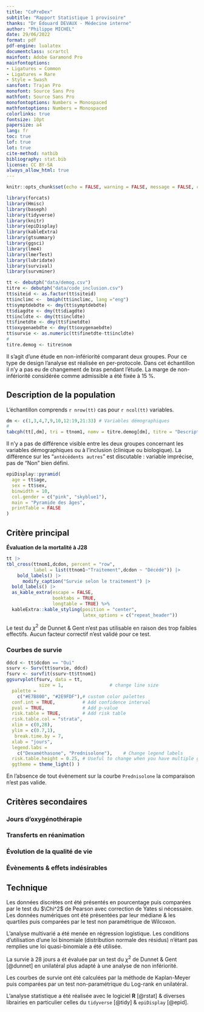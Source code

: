 ```yaml
---
title: "CoPreDex"
subtitle: "Rapport Statistique 1 provisoire"
thanks: "Dr Édouard DEVAUX - Médecine interne"
author: "Philippe MICHEL"
date: 29/06/2022
format: pdf
pdf-engine: lualatex
documentclass: scrartcl
mainfont: Adobe Garamond Pro
mainfontoptions:
- Ligatures = Common
- Ligatures = Rare
- Style = Swash
sansfont: Trajan Pro
monofont: Source Sans Pro
mathfont: Source Sans Pro
monofontoptions: Numbers = Monospaced
mathfontoptions: Numbers = Monospaced
colorlinks: true
fontsize: 10pt
papersize: a4
lang: fr
toc: true
lof: true
lot: true
cite-method: natbib
bibliography: stat.bib
license: CC BY-SA
always_allow_html: true
---
```


```r
knitr::opts_chunk$set(echo = FALSE, warning = FALSE, message = FALSE, cache = FALSE) 
```

```r
library(forcats)
library(Hmisc)
library(baseph)
library(tidyverse)
library(knitr)
library(epiDisplay)
library(kableExtra)
library(gtsummary)
library(ggsci)
library(lme4)
library(lmerTest)
library(lubridate)
library(survival)
library(survminer)
```

```r
tt <- debutph("data/demog.csv")
titre <- debutph("data/code_inclusion.csv")
tt$siteid <- as.factor(tt$siteid)
tt$inclimc <-  bmiph(tt$inclimc, lang ="eng") 
tt$symptdebdte <- dmy(tt$symptdebdte)
tt$diagdte <- dmy(tt$diagdte)
tt$incldte <- dmy(tt$incldte)
tt$finetdte <- dmy(tt$finetdte)
tt$oxygenaebdte <- dmy(tt$oxygenaebdte)
tt$survie <- as.numeric(tt$finetdte-tt$incldte)
#
titre.demog <- titre$nom
```

Il s'agit d'une étude en non-infériorité comparant deux groupes. Pour ce type de design l'analyse est réalisée en per-protocole. Dans cet échantillon il n'y a pas eu de changement de bras pendant l'étude. La marge de non-infériorité considérée comme admissible a été fixée à 15 %.

## Description de la population

L'échantillon comprends `r nrow(tt)` cas pour `r ncol(tt)` variables.


```r
dm <- c(1,3,4,7,9,10,12:19,21:33) # Variables démographiques
#
tabcph(tt[,dm], tri = ttnom1, nomv = titre.demog[dm], titre = "Description de la population")
```

Il n'y a pas de différence visible entre les deux groupes concernant les variables démographiques ou à l'inclusion (clinique ou biologique). La différence sur les "`antécédents autres`" est discutable : variable imprécise, pas de "Non" bien défini.

```r
epiDisplay::pyramid(
  age = tt$age,
  sex = tt$sex,
  binwidth = 10,
  col.gender = c("pink", "skyblue1"),
  main = "Pyramide des âges",
  printTable = FALSE
)
```

## Critère principal
**Évaluation de la mortalité à J28**

```r
tt |> 
tbl_cross(ttnom1,dcdon, percent = "row",
          label = list(ttnom1~"Traitement",dcdon ~ "Décédé")) |> 
    bold_labels() |> 
      modify_caption("Survie selon le traitement") |>
  bold_labels() |>
  as_kable_extra(escape = FALSE,
                 booktabs = TRUE,
                 longtable = TRUE) %>%
  kableExtra::kable_styling(position = "center",
                            latex_options = c("repeat_header"))
```

Le test du $\chi^2$ de Dunnet & Gent n'est pas utilisable en raison des trop faibles effectifs.   Aucun facteur correctif n’est validé pour ce test. 



### Courbes de survie

```r
ddcd <- tt$dcdon == "Oui"
ssurv <- Surv(tt$survie, ddcd)
fsurv <- survfit(ssurv~tt$ttnom1)
ggsurvplot(fsurv, data = tt,
            size = 1,                 # change line size
  palette =
    c("#E7B800", "#2E9FDF"),# custom color palettes
  conf.int = TRUE,          # Add confidence interval
  pval = TRUE,              # Add p-value
  risk.table = TRUE,        # Add risk table
  risk.table.col = "strata",
  xlim = c(0,28),
  ylim = c(0.7,1),
   break.time.by = 7,  
  xlab = "jours",
  legend.labs =
    c("Dexaméthasone", "Prednisolone"),    # Change legend labels
  risk.table.height = 0.25, # Useful to change when you have multiple groups
  ggtheme = theme_light() )
```

En l'absence de tout évènement sur la courbe `Prednisolone` la comparaison n'est pas valide.


## Critères secondaires

### Jours d’oxygénothérapie

### Transferts en réanimation

### Évolution de la qualité de vie

### Évènements & effets indésirables


## Technique {.appendix}

Les données discrètes ont été présentés en pourcentage puis comparées par le test du $\Chi^2$ de Pearson avec correction de Yates si nécessaire. Les données numériques ont été présentées par leur médiane & les quartiles puis comparées par le test non paramétrique de Wilcoxon. 

L'analyse multivarié a été menée en régression logistique. Les conditions d'utilisation d'une loi binomiale (distribution normale des résidus) n'étant pas remplies une loi quasi-binomiale a été utilisée. 

La survie à 28 jours a ét évaluée par un test du $\chi^2$ de Dunnet & Gent [@dunnet] en unilatéral plus adapté à une analyse de non infériorité.

Les courbes de survie ont été calculées par la méthode de Kaplan-Meyer puis comparées par un test non-paramétrique du Log-rank en unilatéral.

L'analyse statistique a été réalisée avec le logiciel **R** [@rstat] & diverses librairies en particulier celles du `tidyverse` [@tidy] & `epiDisplay` [@epid].
